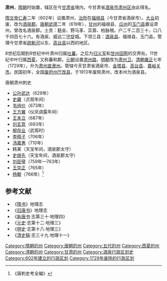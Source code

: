 '''肃州'''，[[隋朝|隋朝]]时始置，辖区在今[[甘肃省|甘肃省]]境内。今甘肃省[[酒泉市|酒泉市]][[肃州区|肃州区]]由此得名。

[[隋文帝|隋文帝]][[仁寿_(隋朝)|仁寿]]二年（602年）设置肃州，[[治所|治所]]在[[福禄县|福禄县]]（今甘肃省酒泉市）。[[大业_(年号)|大业]]初废，改为[[酒泉郡|酒泉郡]]。[[唐朝|唐朝]][[武德|武德]]二年（619年），[[甘州_(古代)|甘州]]的福禄县、[[瓜州|瓜州]]的[[玉门县|玉门县]]置设肃州。曾改名酒泉郡。土贡：麸金、野马革、苁蓉、柏脉根。户二千二百三十，口八千四百七十六。有酒泉、威远二[[守捉|守捉]]城。下领三县：[[酒泉县|酒泉县]]、福禄县、玉门县。管理今甘肃省[[疏勒河|疏勒河]]以东、[[高台县|高台县]]以西的地区。

8世纪后期到9世纪中叶肃州归属[[吐蕃|吐蕃]]。之后为[[归义军|归义军]]和[[甘州回鹘|甘州回鹘]]的交界处。11世纪中叶归属[[西夏|西夏]]。又称蕃和郡。[[元朝|元朝]]设置[[肃州路|肃州路]]，[[明朝|明朝]]改为[[肃州卫|肃州卫]]。[[清朝|清朝]][[雍正|雍正]]七年（1729年），升为[[肅州直隸州|肃州直隶州]]。管辖今天甘肃省酒泉市、[[金塔县|金塔县]]、[[高台县|高台县]]、[[嘉峪关市|嘉峪关市]]。民国初年，全国[[废府州厅改县|废府州厅改县]]，于1913年废除肃州，改本州为酒泉县。
;唐朝肃州刺史
*[[公孙武达|公孙武达]]（629年）
*[[史藏|史藏]]（贞观年间）
*[[韦待价|韦待价]]（673年）
*[[王方翼|王方翼]]（仪凤调露年间）
*[[王本立|王本立]]（687年）
*[[刘玄意|刘玄意]]（693年）
*[[柳存业|柳存业]]（武周时）
*[[李释子|李释子]]（706年）
*[[汤嘉惠|汤嘉惠]]（710年）
*韩某（天宝年间，酒泉郡太守）
*[[史继先|史继先]]（天宝年间，酒泉郡太守）
*[[刘臣璧|刘臣璧]]（759年—763年）
*[[王崇正|王崇正]]（765年）
*[[杨颙|杨颙]]（766年）<ref>《唐刺史考全编》</ref>
==参考文献==
{{reflist}}
*《[[隋书|隋书]]》地理志
*《[[旧唐书|旧唐书]]》地理志
*《[[新唐书|新唐书]]·志第三十·地理四》
*《[[元史|元史]]·志第十二·地理三》
*《[[明史|明史]]·志第十八·地理三》
*《[[清史稿|清史稿]]·志三十九·地理十一》

{{隋朝行政區劃|nocat}}
{{唐朝行政區劃|nocat}}
{{西夏行政區劃|nocat}}

[[Category:隋朝的州|Category:隋朝的州]]
[[Category:唐朝的州|Category:唐朝的州]]
[[Category:五代的州|Category:五代的州]]
[[Category:西夏的州|Category:西夏的州]]
[[Category:清朝的州|Category:清朝的州]]
[[Category:甘肃的州|Category:甘肃的州]]
[[Category:酒泉行政区划史|Category:酒泉行政区划史]]
[[Category:602年建立的行政区划|Category:602年建立的行政区划]]
[[Category:1729年废除的行政区划|Category:1729年废除的行政区划]]